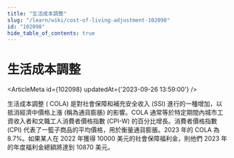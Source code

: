 ```yaml
---
title: "生活成本調整"
slug: "/learn/wiki/cost-of-living-adjustment-102098"
id: "102098"
hide_table_of_contents: true
---
```



# 生活成本調整

<ArticleMeta id={102098} updatedAt={'2023-09-26 13:59:00'} />
<div className='border-solid border-b border-t-0 my-4 border-[var(--ifm-color-gray-300)]' />

生活成本調整 ( COLA) 是對社會保障和補充安全收入 (SSI) 進行的一種增加，以抵消經濟中價格上漲 (稱為通貨膨脹) 的影響。COLA 通常等於特定期間內城市工資收入者和文職工人消費者價格指數 (CPI-W) 的百分比增長。消費者價格指數 (CPI) 代表了一籃子商品的平均價格，用於衡量通貨膨脹。2023 年的 COLA 為 8.7%。如果某人在 2022 年獲得 10000 美元的社會保障福利金，則他們 2023 年的年度福利金總額將達到 10870 美元。
